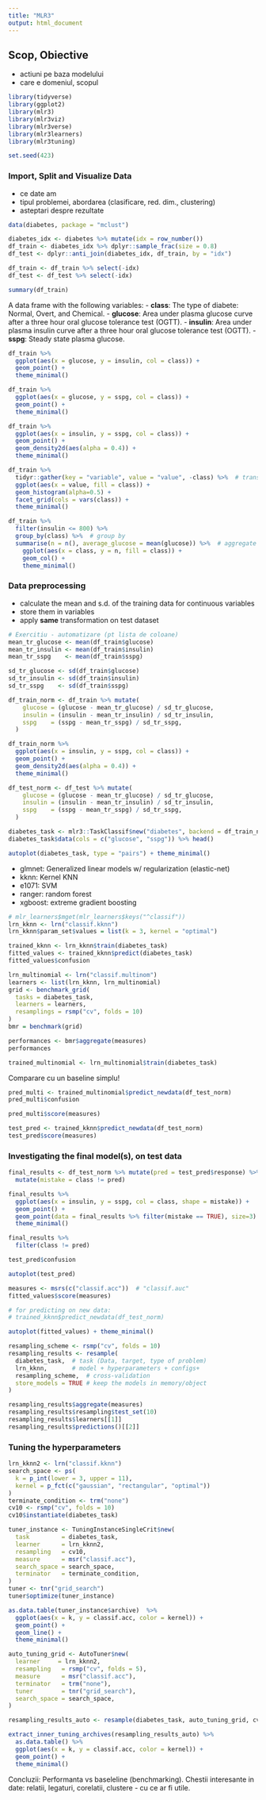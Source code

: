 ```yaml
---
title: "MLR3"
output: html_document
---
```


## Scop, Obiective

- actiuni pe baza modelului
- care e domeniul, scopul

```r
library(tidyverse)
library(ggplot2)
library(mlr3)
library(mlr3viz)
library(mlr3verse)
library(mlr3learners)
library(mlr3tuning)

set.seed(423)
```


### Import, Split and Visualize Data

- ce date am
- tipul problemei, abordarea (clasificare, red. dim., clustering)
- asteptari despre rezultate

```r
data(diabetes, package = "mclust")
```

```r
diabetes_idx <- diabetes %>% mutate(idx = row_number())
df_train <- diabetes_idx %>% dplyr::sample_frac(size = 0.8)
df_test <- dplyr::anti_join(diabetes_idx, df_train, by = "idx")
```

```r
df_train <- df_train %>% select(-idx)
df_test <- df_test %>% select(-idx)

summary(df_train)
```

A data frame with the following variables:
- **class**: The type of diabete: Normal, Overt, and Chemical.
- **glucose**: Area under plasma glucose curve after a three hour oral glucose tolerance test (OGTT).
- **insulin**: Area under plasma insulin curve after a three hour oral glucose tolerance test (OGTT).
- **sspg**: Steady state plasma glucose.

```r
df_train %>%
  ggplot(aes(x = glucose, y = insulin, col = class)) + 
  geom_point() +
  theme_minimal()

df_train %>%
  ggplot(aes(x = glucose, y = sspg, col = class)) + 
  geom_point() +
  theme_minimal()

df_train %>%
  ggplot(aes(x = insulin, y = sspg, col = class)) + 
  geom_point() +
  geom_density2d(aes(alpha = 0.4)) + 
  theme_minimal()
```
```r
df_train %>% 
  tidyr::gather(key = "variable", value = "value", -class) %>%  # transform to long (melt)
  ggplot(aes(x = value, fill = class)) + 
  geom_histogram(alpha=0.5) + 
  facet_grid(cols = vars(class)) +
  theme_minimal()
```

```r
df_train %>% 
  filter(insulin <= 800) %>%
  group_by(class) %>%  # group by 
  summarise(n = n(), average_glucose = mean(glucose)) %>%  # aggregate
    ggplot(aes(x = class, y = n, fill = class)) + 
    geom_col() + 
    theme_minimal()
```
### Data preprocessing

- calculate the mean and s.d. of the training data for continuous variables
- store them in variables
- apply **same** transformation on test dataset

```r
# Exercitiu - automatizare (pt lista de coloane)
mean_tr_glucose <- mean(df_train$glucose)
mean_tr_insulin <- mean(df_train$insulin)
mean_tr_sspg    <- mean(df_train$sspg)

sd_tr_glucose <- sd(df_train$glucose)
sd_tr_insulin <- sd(df_train$insulin)
sd_tr_sspg    <- sd(df_train$sspg)

df_train_norm <- df_train %>% mutate(
    glucose = (glucose - mean_tr_glucose) / sd_tr_glucose, 
    insulin = (insulin - mean_tr_insulin) / sd_tr_insulin, 
    sspg    = (sspg - mean_tr_sspg) / sd_tr_sspg,
  ) 

df_train_norm %>%
  ggplot(aes(x = insulin, y = sspg, col = class)) + 
  geom_point() +
  geom_density2d(aes(alpha = 0.4)) + 
  theme_minimal()
```

```r
df_test_norm <- df_test %>% mutate(
    glucose = (glucose - mean_tr_glucose) / sd_tr_glucose, 
    insulin = (insulin - mean_tr_insulin) / sd_tr_insulin, 
    sspg    = (sspg - mean_tr_sspg) / sd_tr_sspg,
  ) 
```


```r
diabetes_task <- mlr3::TaskClassif$new("diabetes", backend = df_train_norm, target = "class")
diabetes_task$data(cols = c("glucose", "sspg")) %>% head()
```
```r
autoplot(diabetes_task, type = "pairs") + theme_minimal()
```

- glmnet: Generalized linear models w/ regularization (elastic-net)
- kknn: Kernel KNN
- e1071: SVM
- ranger: random forest
- xgboost: extreme gradient boosting


```r
# mlr_learners$mget(mlr_learners$keys("^classif"))
lrn_kknn <- lrn("classif.kknn")
lrn_kknn$param_set$values = list(k = 3, kernel = "optimal")
```

```r
trained_kknn <- lrn_kknn$train(diabetes_task)
fitted_values <- trained_kknn$predict(diabetes_task)
fitted_values$confusion
```

```r
lrn_multinomial <- lrn("classif.multinom")
learners <- list(lrn_kknn, lrn_multinomial)
grid <- benchmark_grid(
  tasks = diabetes_task, 
  learners = learners,
  resamplings = rsmp("cv", folds = 10)
)
bmr = benchmark(grid)
```

```r
performances <- bmr$aggregate(measures)
performances
```

```r
trained_multinomial <- lrn_multinomial$train(diabetes_task)
```
Comparare cu un baseline simplu!

```r
pred_multi <- trained_multinomial$predict_newdata(df_test_norm)
pred_multi$confusion
```
```r
pred_multi$score(measures)
```

```r
test_pred <- trained_kknn$predict_newdata(df_test_norm)
test_pred$score(measures)
```

### Investigating the final model(s), on test data
```r
final_results <- df_test_norm %>% mutate(pred = test_pred$response) %>%
  mutate(mistake = class != pred) 

final_results %>%
  ggplot(aes(x = insulin, y = sspg, col = class, shape = mistake)) + 
  geom_point() +
  geom_point(data = final_results %>% filter(mistake == TRUE), size=3) +
  theme_minimal()
```
```r
final_results %>% 
  filter(class != pred)
```





```r
test_pred$confusion
```

```r
autoplot(test_pred)
```


```r
measures <- msrs(c("classif.acc"))  # "classif.auc"
fitted_values$score(measures)

# for predicting on new data:
# trained_kknn$predict_newdata(df_test_norm)
```
```r
autoplot(fitted_values) + theme_minimal()
```
```r
resampling_scheme <- rsmp("cv", folds = 10)
resampling_results <- resample(
  diabetes_task,  # task (Data, target, type of problem)
  lrn_kknn,       # model + hyperparameters + configs+ 
  resampling_scheme,  # cross-validation
  store_models = TRUE # keep the models in memory/object
)
```

```r
resampling_results$aggregate(measures)
resampling_results$resampling$test_set(10)
resampling_results$learners[[1]]
resampling_results$predictions()[[2]]
```

### Tuning the hyperparameters
```r
lrn_kknn2 <- lrn("classif.kknn")
search_space <- ps(
  k = p_int(lower = 3, upper = 11),
  kernel = p_fct(c("gaussian", "rectangular", "optimal"))
)
terminate_condition <- trm("none")
cv10 <- rsmp("cv", folds = 10)
cv10$instantiate(diabetes_task)

tuner_instance <- TuningInstanceSingleCrit$new(
  task         = diabetes_task,
  learner      = lrn_kknn2,
  resampling   = cv10,
  measure      = msr("classif.acc"),
  search_space = search_space,
  terminator   = terminate_condition,
)
tuner <- tnr("grid_search")
tuner$optimize(tuner_instance)
```

```r
as.data.table(tuner_instance$archive)  %>% 
  ggplot(aes(x = k, y = classif.acc, color = kernel)) + 
  geom_point() + 
  geom_line() + 
  theme_minimal()
```

```r
auto_tuning_grid <- AutoTuner$new(
  learner     = lrn_kknn2,
  resampling   = rsmp("cv", folds = 5),
  measure      = msr("classif.acc"),
  terminator   = trm("none"),
  tuner        = tnr("grid_search"),
  search_space = search_space,
)

resampling_results_auto <- resample(diabetes_task, auto_tuning_grid, cv10, store_models = TRUE)
```

```r
extract_inner_tuning_archives(resampling_results_auto) %>%
  as.data.table() %>%
  ggplot(aes(x = k, y = classif.acc, color = kernel)) + 
  geom_point() + 
  theme_minimal()
```

Concluzii: 
Performanta vs baseleline (benchmarking). Chestii interesante in date: relatii, legaturi, corelatii, clustere - cu ce ar fi utile. 








